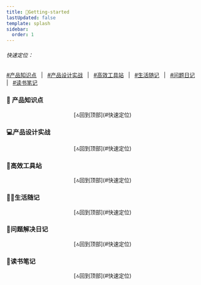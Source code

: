 ```yaml
---
title: 🚀Getting-started
lastUpdated: false
template: splash
sidebar: 
  order: 1
---
```


###### 快速定位：
[#产品知识点](#产品知识点) &nbsp; | &nbsp; 
[#产品设计实战](#产品设计实战) &nbsp; | &nbsp; 
[#高效工具站](#高效工具站) &nbsp; | &nbsp; 
[#生活随记](#生活随记) &nbsp; | &nbsp; 
[#问题日记](#问题解决日记) &nbsp; | &nbsp; 
[#读书笔记](#读书笔记) &nbsp;

### 📰 产品知识点

<CardGrid>
<LinkCard title="PRD All in One" href="/产品知识库/prd-all-in-one"/>
<LinkCard title="UML 入门指南" href="/产品知识库/uml入门指南"/>
<LinkCard title="ER 建模入门" href="/产品知识库/er建模入门指南"/>
<LinkCard title="产品设计中文案的重要性" href="/产品知识库/文案的重要性"/>
</CardGrid>

<center>[🔝回到顶部](#快速定位)</center>

### 💻产品设计实战

<CardGrid>
<LinkCard title="优惠券系统设计指南" href="/产品设计实战/优惠券篇/优惠券系统设计指南"/>
<LinkCard title="把 cron 表达式用在设计中" href="/产品设计实战/把-cron-表达式用在设计中/"/>
<LinkCard title="一文看懂 B 端用户、角色、权限的设计" href="/产品设计实战/b端用户角色权限设计/"/>
<LinkCard title="登录注册设计流程" href="/产品设计实战/登录注册设计流程/"/>
<LinkCard title="个人实名认证与企业认证的设计" href="/产品设计实战/如何设计个人实名认证与企业认证"/>
<LinkCard title="如何选择弹窗、抽屉、页面" href="/产品设计实战/如何选择弹窗抽屉页面/"/>
<LinkCard title="消息通知模块结构设计" href="/产品设计实战/消息通知模块结构设计/"/>
<LinkCard title="Table 表格设计指南" href="/产品设计实战/table表格比想象中的复杂/"/>
</CardGrid>

<center>[🔝回到顶部](#快速定位)</center>

### 🎯高效工具站

<center>[🔝回到顶部](#快速定位)</center>

### 👨‍💻生活随记

<CardGrid>
<LinkCard title="调酒日记" href="/生活随记/调酒日记"/>
<LinkCard title="拍照日记" href="/生活随记/拍照日记"/>
<LinkCard title="奶爸成长记-产前准备" href="/生活随记/奶爸成长记-产前准备"/>
</CardGrid>
<center>[🔝回到顶部](#快速定位)</center>

### 🐞问题解决日记

<center>[🔝回到顶部](#快速定位)</center>

### 📕读书笔记

<CardGrid>
<LinkCard title="第一本经济学" href="/读书笔记/第一本经济学"/>
<LinkCard title="快速阅读术" href="/读书笔记/快速阅读术"/>
<LinkCard title="俞军产品方法论" href="/读书笔记/俞军产品方法论"/>
<LinkCard title="SaaS 创业路线图" href="/读书笔记/saas创业路线图"/>
</CardGrid>
<center>[🔝回到顶部](#快速定位)</center>